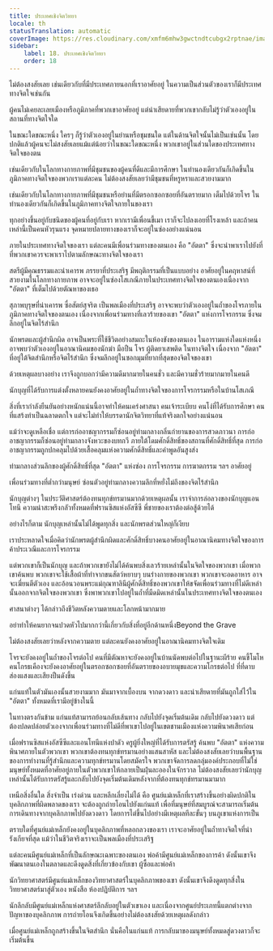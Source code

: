 ```yaml
---
title: ประเทศเชิงจิตวิทยา
locale: th
statusTranslation: automatic
coverImage: https://res.cloudinary.com/xmfm6mhw3gwctndtcubgx2rptnae/image/upload/v1741354419/small_cover_la_gran_rebelion_28716e29d2.webp
sidebar:
    label: 18. ประเทศเชิงจิตวิทยา
    order: 18
---
```

ไม่ต้องสงสัยเลย เช่นเดียวกับที่มีประเทศภายนอกที่เราอาศัยอยู่ ในความเป็นส่วนตัวของเราก็มีประเทศทางจิตใจเช่นกัน

ผู้คนไม่เคยละเลยเมืองหรือภูมิภาคที่พวกเขาอาศัยอยู่ แต่น่าเสียดายที่พวกเขากลับไม่รู้ว่าตัวเองอยู่ในสถานที่ทางจิตใจใด

ในขณะใดขณะหนึ่ง ใครๆ ก็รู้ว่าตัวเองอยู่ในย่านหรือชุมชนใด แต่ในด้านจิตใจนั้นไม่เป็นเช่นนั้น โดยปกติแล้วผู้คนจะไม่สงสัยเลยแม้แต่น้อยว่าในขณะใดขณะหนึ่ง พวกเขาอยู่ในส่วนใดของประเทศทางจิตใจของตน

เช่นเดียวกับในโลกทางกายภาพที่มีชุมชนของผู้คนที่ดีและมีการศึกษา ในทำนองเดียวกันก็เกิดขึ้นในภูมิภาคทางจิตใจของพวกเราแต่ละคน ไม่ต้องสงสัยเลยว่ามีชุมชนที่หรูหราและสวยงามมาก

เช่นเดียวกับในโลกทางกายภาพที่มีชุมชนหรือย่านที่มีตรอกซอกซอยที่อันตรายมาก เต็มไปด้วยโจร ในทำนองเดียวกันก็เกิดขึ้นในภูมิภาคทางจิตใจภายในของเรา

ทุกอย่างขึ้นอยู่กับชนิดของผู้คนที่อยู่กับเรา หากเรามีเพื่อนขี้เมา เราก็จะไปลงเอยที่โรงเหล้า และถ้าคนเหล่านี้เป็นคนหัวรุนแรง จุดหมายปลายทางของเราก็จะอยู่ในซ่องอย่างแน่นอน

ภายในประเทศทางจิตใจของเรา แต่ละคนมีเพื่อนร่วมทางของตนเอง คือ "อัตตา" ซึ่งจะนำพาเราไปยังที่ที่พวกเขาควรจะพาเราไปตามลักษณะทางจิตใจของเรา

สตรีผู้มีคุณธรรมและน่าเคารพ ภรรยาที่ประเสริฐ มีพฤติกรรมที่เป็นแบบอย่าง อาศัยอยู่ในคฤหาสน์ที่สวยงามในโลกทางกายภาพ อาจจะอยู่ในซ่องโสเภณีภายในประเทศทางจิตใจของตนเองเนื่องจาก "อัตตา" ที่เต็มไปด้วยตัณหาของเธอ

สุภาพบุรุษที่น่าเคารพ ซื่อสัตย์สุจริต เป็นพลเมืองที่ประเสริฐ อาจจะพบว่าตัวเองอยู่ในถ้ำของโจรภายในภูมิภาคทางจิตใจของตนเอง เนื่องจากเพื่อนร่วมทางที่เลวร้ายของเขา "อัตตา" แห่งการโจรกรรม ซึ่งจมลึกอยู่ในจิตไร้สำนึก

นักพรตและผู้สำนึกผิด อาจเป็นพระที่ใช้ชีวิตอย่างสมถะในห้องขังของตนเอง ในอารามแห่งใดแห่งหนึ่ง อาจพบว่าตัวเองอยู่ในอาณานิคมของนักฆ่า มือปืน โจร ผู้ติดยาเสพติด ในทางจิตใจ เนื่องจาก "อัตตา" ที่อยู่ใต้จิตสำนึกหรือจิตไร้สำนึก ซึ่งจมลึกอยู่ในซอกมุมที่ยากที่สุดของจิตใจของเขา

ด้วยเหตุผลบางอย่าง เราจึงถูกบอกว่ามีความดีมากมายในคนชั่ว และมีความชั่วร้ายมากมายในคนดี

นักบุญที่ได้รับการแต่งตั้งหลายคนยังคงอาศัยอยู่ในถ้ำทางจิตใจของการโจรกรรมหรือในบ้านโสเภณี

สิ่งที่เรากำลังยืนยันอย่างหนักแน่นนี้อาจทำให้คนเคร่งศาสนา คนเจ้าระเบียบ คนโง่ที่ได้รับการศึกษา คนที่แสร้งทำเป็นฉลาดตกใจ แต่จะไม่ทำให้บรรดานักจิตวิทยาที่แท้จริงตกใจอย่างแน่นอน

แม้ว่าจะดูเหลือเชื่อ แต่การก่ออาชญากรรมก็ซ่อนอยู่ท่ามกลางกลิ่นกำยานของการสวดภาวนา การก่ออาชญากรรมก็ซ่อนอยู่ท่ามกลางจังหวะของบทกวี ภายใต้โดมศักดิ์สิทธิ์ของสถานที่ศักดิ์สิทธิ์ที่สุด การก่ออาชญากรรมถูกปกคลุมไปด้วยเสื้อคลุมแห่งความศักดิ์สิทธิ์และคำพูดอันสูงส่ง

ท่ามกลางส่วนลึกของผู้ศักดิ์สิทธิ์ที่สุด "อัตตา" แห่งซ่อง การโจรกรรม การฆาตกรรม ฯลฯ อาศัยอยู่

เพื่อนร่วมทางที่ต่ำกว่ามนุษย์ ซ่อนตัวอยู่ท่ามกลางความลึกที่หยั่งไม่ถึงของจิตไร้สำนึก

นักบุญต่างๆ ในประวัติศาสตร์ต้องทนทุกข์ทรมานมากด้วยเหตุผลนั้น เราจำการล่อลวงของนักบุญแอนโทนี ความน่าสะพรึงกลัวทั้งหมดที่ฟรานซิสแห่งอัสซีซี พี่ชายของเราต้องต่อสู้ด้วยได้

อย่างไรก็ตาม นักบุญเหล่านั้นไม่ได้พูดทุกสิ่ง และนักพรตส่วนใหญ่ก็เงียบ

เราประหลาดใจเมื่อคิดว่านักพรตผู้สำนึกผิดและศักดิ์สิทธิ์บางคนอาศัยอยู่ในอาณานิคมทางจิตใจของการค้าประเวณีและการโจรกรรม

แต่พวกเขาก็เป็นนักบุญ และถ้าพวกเขายังไม่ได้ค้นพบสิ่งเลวร้ายเหล่านั้นในจิตใจของพวกเขา เมื่อพวกเขาค้นพบ พวกเขาจะใช้เสื้อผ้าที่ทำจากขนสัตว์หยาบๆ บนร่างกายของพวกเขา พวกเขาจะอดอาหาร อาจจะเฆี่ยนตีตัวเอง และอ้อนวอนพระแม่กุณฑาลินีผู้ศักดิ์สิทธิ์ของพวกเขาให้ขจัดเพื่อนร่วมทางที่ไม่ดีเหล่านั้นออกจากจิตใจของพวกเขา ซึ่งพาพวกเขาไปอยู่ในถ้ำที่มืดมิดเหล่านั้นในประเทศทางจิตใจของตนเอง

ศาสนาต่างๆ ได้กล่าวถึงชีวิตหลังความตายและโลกหน้ามากมาย

อย่าทำให้คนยากจนปวดหัวไปมากกว่านี้เกี่ยวกับสิ่งที่อยู่อีกด้านหนึ่งBeyond the Grave

ไม่ต้องสงสัยเลยว่าหลังจากความตาย แต่ละคนยังคงอาศัยอยู่ในอาณานิคมทางจิตใจเดิม

โจรจะยังคงอยู่ในถ้ำของโจรต่อไป คนที่มีตัณหาจะยังคงอยู่ในบ้านนัดพบต่อไปในฐานะผีร้าย คนขี้โมโห คนโกรธเคืองจะยังคงอาศัยอยู่ในตรอกซอกซอยที่อันตรายของอบายมุขและความโกรธต่อไป ที่ที่ดาบส่องแสงและเสียงปืนดังขึ้น

แก่นแท้ในตัวมันเองนั้นสวยงามมาก มันมาจากเบื้องบน จากดวงดาว และน่าเสียดายที่มันถูกใส่ไว้ใน "อัตตา" ทั้งหมดที่เรามีอยู่ข้างในนี้

ในทางตรงกันข้าม แก่นแท้สามารถย้อนกลับเส้นทาง กลับไปยังจุดเริ่มต้นเดิม กลับไปยังดวงดาว แต่ต้องปลดปล่อยตัวเองจากเพื่อนร่วมทางที่ไม่ดีที่พาเขาไปอยู่ในเขตชานเมืองแห่งความพินาศเสียก่อน

เมื่อฟรานซิสแห่งอัสซีซีและแอนโทนีแห่งปาดัว ครูผู้ยิ่งใหญ่ที่ได้รับการตรัสรู้ ค้นพบ "อัตตา" แห่งความพินาศภายในตัวพวกเขา พวกเขาต้องทนทุกข์ทรมานอย่างแสนสาหัส และไม่ต้องสงสัยเลยว่าบนพื้นฐานของการทำงานที่รู้สำนึกและความทุกข์ทรมานโดยสมัครใจ พวกเขาจัดการลดกลุ่มองค์ประกอบที่ไม่ใช่มนุษย์ทั้งหมดที่อาศัยอยู่ภายในตัวพวกเขาให้กลายเป็นฝุ่นละอองในจักรวาล ไม่ต้องสงสัยเลยว่านักบุญเหล่านั้นได้รับการตรัสรู้และกลับไปยังจุดเริ่มต้นเดิมหลังจากที่ต้องทนทุกข์ทรมานมามาก

เหนือสิ่งอื่นใด สิ่งจำเป็น เร่งด่วน และหลีกเลี่ยงไม่ได้ คือ ศูนย์แม่เหล็กที่เราสร้างขึ้นอย่างผิดปกติในบุคลิกภาพที่ผิดพลาดของเรา จะต้องถูกถ่ายโอนไปยังแก่นแท้ เพื่อที่มนุษย์ที่สมบูรณ์จะสามารถเริ่มต้นการเดินทางจากบุคลิกภาพไปยังดวงดาว โดยการไต่ขึ้นไปอย่างมีเหตุผลทีละขั้นๆ บนภูเขาแห่งการเป็น

ตราบใดที่ศูนย์แม่เหล็กยังคงอยู่ในบุคลิกภาพที่หลอกลวงของเรา เราจะอาศัยอยู่ในถ้ำทางจิตใจที่น่ารังเกียจที่สุด แม้ว่าในชีวิตจริงเราจะเป็นพลเมืองที่ประเสริฐ

แต่ละคนมีศูนย์แม่เหล็กที่เป็นลักษณะเฉพาะของตนเอง พ่อค้ามีศูนย์แม่เหล็กของการค้า ดังนั้นเขาจึงพัฒนาตนเองในตลาดและดึงดูดสิ่งที่เกี่ยวข้องกับเขา ผู้ซื้อและพ่อค้า

นักวิทยาศาสตร์มีศูนย์แม่เหล็กของวิทยาศาสตร์ในบุคลิกภาพของเขา ดังนั้นเขาจึงดึงดูดทุกสิ่งในวิทยาศาสตร์มาสู่ตัวเอง หนังสือ ห้องปฏิบัติการ ฯลฯ

นักลึกลับมีศูนย์แม่เหล็กแห่งศาสตร์ลึกลับอยู่ในตัวเขาเอง และเนื่องจากศูนย์ประเภทนี้แตกต่างจากปัญหาของบุคลิกภาพ การถ่ายโอนจึงเกิดขึ้นอย่างไม่ต้องสงสัยด้วยเหตุผลดังกล่าว

เมื่อศูนย์แม่เหล็กถูกสร้างขึ้นในจิตสำนึก นั่นคือในแก่นแท้ การกลับมาของมนุษย์ทั้งหมดสู่ดวงดาวก็จะเริ่มต้นขึ้น

